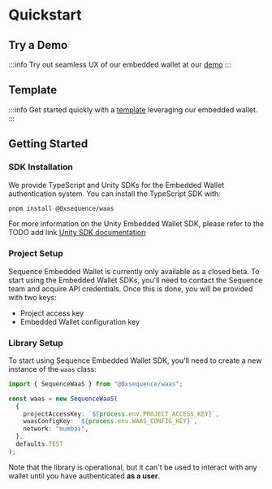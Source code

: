 # Quickstart

## Try a Demo

:::info
Try out seamless UX of our embedded wallet at our [demo](https://0xsequence.github.io/demo-waas-auth/)
:::

## Template

:::info
Get started quickly with a [template](https://github.com/0xsequence/demo-waas-auth) leveraging our embedded wallet.
:::

## Getting Started

### SDK Installation

We provide TypeScript and Unity SDKs for the Embedded Wallet authentication system. You can install the TypeScript SDK with:

```bash
pnpm install @0xsequence/waas
```

For more information on the Unity Embedded Wallet SDK, please refer to the TODO add link [Unity SDK documentation](#TODO)

### Project Setup

Sequence Embedded Wallet is currently only available as a closed beta. To start using the Embedded Wallet SDKs, you'll need to contact the Sequence team and acquire API credentials. Once this is done, you will be provided with two keys:

- Project access key
- Embedded Wallet configuration key

### Library Setup

To start using Sequence Embedded Wallet SDK, you'll need to create a new instance of the `waas` class:

```typescript
import { SequenceWaaS } from "@0xsequence/waas";

const waas = new SequenceWaaS(
  {
    projectAccessKey: `${process.env.PROJECT_ACCESS_KEY}`,
    waasConfigKey: `${process.env.WAAS_CONFIG_KEY}`,
    network: "mumbai",
  },
  defaults.TEST
);
```

Note that the library is operational, but it can't be used to interact with any wallet until you have authenticated **as a user**.
